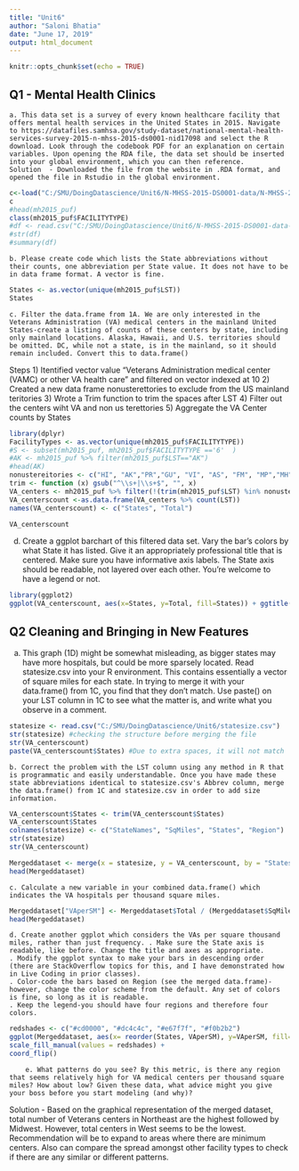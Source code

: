 ---
title: "Unit6"
author: "Saloni Bhatia"
date: "June 17, 2019"
output: html_document
---

```{r setup, include=FALSE}
knitr::opts_chunk$set(echo = TRUE)
```

## Q1 - Mental Health Clinics 

	a. This data set is a survey of every known healthcare facility that offers mental health services in the United States in 2015. Navigate to https://datafiles.samhsa.gov/study-dataset/national-mental-health-services-survey-2015-n-mhss-2015-ds0001-nid17098 and select the R download. Look through the codebook PDF for an explanation on certain variables. Upon opening the RDA file, the data set should be inserted into your global environment, which you can then reference. 
	Solution  - Downloaded the file from the website in .RDA format, and opened the file in Rstudio in the global environment.
	

```{r}
c<-load("C:/SMU/DoingDatascience/Unit6/N-MHSS-2015-DS0001-data/N-MHSS-2015-DS0001-data-r.rda")
c 
#head(mh2015_puf)
class(mh2015_puf$FACILITYTYPE)
#df <- read.csv("C:/SMU/DoingDatascience/Unit6/N-MHSS-2015-DS0001-data-excel.csv")
#str(df)
#summary(df)
```

	
	b. Please create code which lists the State abbreviations without their counts, one abbreviation per State value. It does not have to be in data frame format. A vector is fine. 

```{r}
States <- as.vector(unique(mh2015_puf$LST))
States
```
	c. Filter the data.frame from 1A. We are only interested in the Veterans Administration (VA) medical centers in the mainland United States-create a listing of counts of these centers by state, including only mainland locations. Alaska, Hawaii, and U.S. territories should be omitted. DC, while not a state, is in the mainland, so it should remain included. Convert this to data.frame() 
	
Steps
1) Itentified vector value  "Veterans Administration medical center (VAMC) or other VA health care" and filtered on vector indexed at 10
2) Created a new data frame nonusterettories to exclude from the US mainland teritories
3) Wrote a Trim function to trim the spaces after LST
4) Filter out the centers wiht VA and non us terettories 
5) Aggregate the VA Center counts by States

```{r}
library(dplyr)
FacilityTypes <- as.vector(unique(mh2015_puf$FACILITYTYPE))
#S <- subset(mh2015_puf, mh2015_puf$FACILITYTYPE =='6'  )
#AK <- mh2015_puf %>% filter(mh2015_puf$LST=="AK")
#head(AK)
nonustereitories <- c("HI", "AK","PR","GU", "VI", "AS", "FM", "MP","MH","PW" )
trim <- function (x) gsub("^\\s+|\\s+$", "", x) 
VA_centers <- mh2015_puf %>% filter(!(trim(mh2015_puf$LST) %in% nonustereitories) & mh2015_puf$FACILITYTYPE ==FacilityTypes[10])
VA_centerscount <-as.data.frame(VA_centers %>% count(LST))
names(VA_centerscount) <- c("States", "Total")

VA_centerscount

```
d. Create a ggplot barchart of this filtered data set. Vary the bar's colors by what State it has listed. Give it an appropriately professional title that is centered. Make sure you have informative axis labels. The State axis should be readable, not layered over each other. You're welcome to have a legend or not. 

```{r}
library(ggplot2)
ggplot(VA_centerscount, aes(x=States, y=Total, fill=States)) + ggtitle("Total VA Centers per state") + xlab("Abbreviated States") + ylab("Number of VA Centers per state")+ geom_bar(stat="identity")+ geom_col() + theme(axis.text.x = element_text(angle = 90, hjust = 1, size = 6))
```
## Q2 Cleaning and Bringing in New Features 

a. This graph (1D) might be somewhat misleading, as bigger states may have more hospitals, but could be more sparsely located. Read statesize.csv into your R environment. This contains essentially a vector of square miles for each state. In trying to merge it with your data.frame() from 1C, you find that they don't match. Use paste() on your LST column in 1C to see what the matter is, and write what you observe in a comment. 

```{r}
statesize <- read.csv("C:/SMU/DoingDatascience/Unit6/statesize.csv")
str(statesize) #checking the structure before merging the file
str(VA_centerscount)
paste(VA_centerscount$States) #Due to extra spaces, it will not match

```
	b. Correct the problem with the LST column using any method in R that is programmatic and easily understandable. Once you have made these state abbreviations identical to statesize.csv's Abbrev column, merge the data.frame() from 1C and statesize.csv in order to add size information. 
	
```{r}
VA_centerscount$States <- trim(VA_centerscount$States)
VA_centerscount$States
colnames(statesize) <- c("StateNames", "SqMiles", "States", "Region")
str(statesize) 
str(VA_centerscount)

Mergeddataset <- merge(x = statesize, y = VA_centerscount, by = "States")
head(Mergeddataset)
```

	c. Calculate a new variable in your combined data.frame() which indicates the VA hospitals per thousand square miles. 
	
```{r}
Mergeddataset["VAperSM"] <- Mergeddataset$Total / (Mergeddataset$SqMiles / 1000)
head(Mergeddataset)
```
	d. Create another ggplot which considers the VAs per square thousand miles, rather than just frequency. . Make sure the State axis is readable, like before. Change the title and axes as appropriate. 
	. Modify the ggplot syntax to make your bars in descending order (there are StackOverflow topics for this, and I have demonstrated how in Live Coding in prior classes). 
	. Color-code the bars based on Region (see the merged data.frame)-however, change the color scheme from the default. Any set of colors is fine, so long as it is readable. 
	. Keep the legend-you should have four regions and therefore four colors. 
	
```{r}

redshades <- c("#cd0000", "#dc4c4c", "#e67f7f", "#f0b2b2")
ggplot(Mergeddataset, aes(x= reorder(States, VAperSM), y=VAperSM, fill=Region)) + ggtitle("Total VA centers per 1000 sq. miles in each state") + xlab("States Abbreviated") + ylab("VA centers per 1000 sq. miles")+ geom_bar(stat="identity")+ geom_col() + theme(axis.text.x = element_text(angle = 90, hjust = 1, size = 6)) + 
scale_fill_manual(values = redshades) +
coord_flip()
```
	
	
	
		e. What patterns do you see? By this metric, is there any region that seems relatively high for VA medical centers per thousand square miles? How about low? Given these data, what advice might you give your boss before you start modeling (and why)? 

Solution - Based on the graphical representation of the merged dataset, total number of Veterans centers in Northeast are the highest followed by Midwest. However, total centers in West seems to be the lowest. Recommendation will be to expand to areas where there are minimum centers. Also can compare the spread amongst other facility types to check if there are any similar or different patterns.

